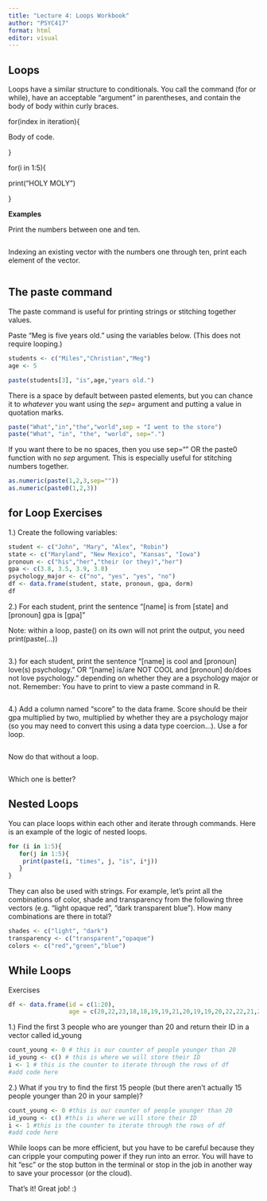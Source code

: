 ---
title: "Lecture 4: Loops Workbook"
author: "PSYC417"
format: html
editor: visual
---

## Loops

Loops have a similar structure to conditionals. You call the command (for or while), have an acceptable "argument" in parentheses, and contain the body of body within curly braces.

for(index in iteration){

Body of code.

}

for(i in 1:5){

print("HOLY MOLY")

}

**Examples**

Print the numbers between one and ten.

```{r}

```

Indexing an existing vector with the numbers one through ten, print each element of the vector.

```{r}

```

## The paste command

The paste command is useful for printing strings or stitching together values.

Paste "Meg is five years old." using the variables below. (This does not require looping.)

```{r}
students <- c("Miles","Christian","Meg")
age <- 5

paste(students[3], "is",age,"years old.")
```

There is a space by default between pasted elements, but you can chance it to *whatever* you want using the *sep=* argument and putting a value in quotation marks.

```{r}
paste("What","in","the","world",sep = "I went to the store")
paste("What", "in", "the", "world", sep=".")
```

If you want there to be no spaces, then you use sep="" OR the paste0 function with no *sep* argument. This is especially useful for stitching numbers together.

```{r}
as.numeric(paste(1,2,3,sep=""))
as.numeric(paste0(1,2,3))
```

## for Loop Exercises

1.) Create the following variables:

```{r}
student <- c("John", "Mary", "Alex", "Robin")
state <- c("Maryland", "New Mexico", "Kansas", "Iowa")
pronoun <- c("his","her","their (or they)","her")
gpa <- c(3.8, 3.5, 3.9, 3.8)
psychology_major <- c("no", "yes", "yes", "no")
df <- data.frame(student, state, pronoun, gpa, dorm)
df
```

2.) For each student, print the sentence "\[name\] is from \[state\] and \[pronoun\] gpa is \[gpa\]"

Note: within a loop, paste() on its own will not print the output, you need print(paste(...))

```{r}

```

3.) for each student, print the sentence "\[name\] is cool and \[pronoun\] love(s) psychology." OR "\[name\] is/are NOT COOL and \[pronoun\] do/does not love psychology." depending on whether they are a psychology major or not. Remember: You have to print to view a paste command in R.

```{r}

```

4.) Add a column named "score" to the data frame. Score should be their gpa multiplied by two, multiplied by whether they are a psychology major (so you may need to convert this using a data type coercion...). Use a for loop.

```{r}

```

Now do that without a loop.

```{r}

```

Which one is better?

## Nested Loops

You can place loops within each other and iterate through commands. Here is an example of the logic of nested loops.
```{r}
for (i in 1:5){
   for(j in 1:5){
	print(paste(i, "times", j, "is", i*j))
   }
}
```

They can also be used with strings. For example, let's print all the combinations of color, shade and transparency from the following three vectors (e.g. "light opaque red", "dark transparent blue"). How many combinations are there in total?

```{r}
shades <- c("light", "dark")
transparency <- c("transparent","opaque")
colors <- c("red","green","blue")


```

## While Loops

Exercises
```{r}
df <- data.frame(id = c(1:20), 
                 age = c(20,22,23,18,18,19,19,21,20,19,19,20,22,22,21,21,23,18,17,20))
```

1.) Find the first 3 people who are younger than 20 and return their ID in a vector called id_young
```{r}
count_young <- 0 # this is our counter of people younger than 20
id_young <- c() # this is where we will store their ID
i <- 1 # this is the counter to iterate through the rows of df
#add code here
```


2.) What if you try to find the first 15 people (but there aren't actually 15 people younger than 20 in your sample)?
```{r}
count_young <- 0 #this is our counter of people younger than 20
id_young <- c() #this is where we will store their ID
i <- 1 #this is the counter to iterate through the rows of df
#add code here
```

While loops can be more efficient, but you have to be careful because they can cripple your computing power if they run into an error. You will have to hit "esc" or the stop button in the terminal or stop in the job in another way to save your processor (or the cloud). 



That's it! Great job! :)